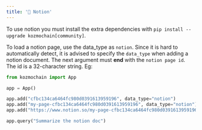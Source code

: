 ```yaml
---
title: '📓 Notion'
---
```


To use notion you must install the extra dependencies with `pip install --upgrade kozmochain[community]`.

To load a notion page, use the data_type as `notion`. Since it is hard to automatically detect, it is advised to specify the `data_type` when adding a notion document.
The next argument must **end** with the `notion page id`. The id is a 32-character string. Eg:

```python
from kozmochain import App

app = App()

app.add("cfbc134ca6464fc980d0391613959196", data_type="notion")
app.add("my-page-cfbc134ca6464fc980d0391613959196", data_type="notion")
app.add("https://www.notion.so/my-page-cfbc134ca6464fc980d0391613959196", data_type="notion")

app.query("Summarize the notion doc")
```
